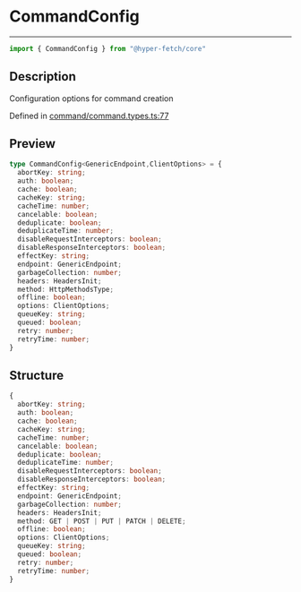 

# CommandConfig

<div class="api-docs__separator" data-reactroot="">

---

</div><div class="api-docs__import" data-reactroot="">

```ts
import { CommandConfig } from "@hyper-fetch/core"
```

</div><div class="api-docs__section">

## Description

</div><div class="api-docs__description"><span class="api-docs__do-not-parse">

Configuration options for command creation

</span></div><p class="api-docs__definition">

Defined in [command/command.types.ts:77](https://github.com/BetterTyped/hyper-fetch/blob/aff5c35a/packages/core/src/command/command.types.ts#L77)

</p><div class="api-docs__section">

## Preview

</div><div class="api-docs__preview type">

```ts
type CommandConfig<GenericEndpoint,ClientOptions> = {
  abortKey: string; 
  auth: boolean; 
  cache: boolean; 
  cacheKey: string; 
  cacheTime: number; 
  cancelable: boolean; 
  deduplicate: boolean; 
  deduplicateTime: number; 
  disableRequestInterceptors: boolean; 
  disableResponseInterceptors: boolean; 
  effectKey: string; 
  endpoint: GenericEndpoint; 
  garbageCollection: number; 
  headers: HeadersInit; 
  method: HttpMethodsType; 
  offline: boolean; 
  options: ClientOptions; 
  queueKey: string; 
  queued: boolean; 
  retry: number; 
  retryTime: number; 
}
```

</div><div class="api-docs__section">

## Structure

</div><div class="api-docs__returns">

```ts
{
  abortKey: string;
  auth: boolean;
  cache: boolean;
  cacheKey: string;
  cacheTime: number;
  cancelable: boolean;
  deduplicate: boolean;
  deduplicateTime: number;
  disableRequestInterceptors: boolean;
  disableResponseInterceptors: boolean;
  effectKey: string;
  endpoint: GenericEndpoint;
  garbageCollection: number;
  headers: HeadersInit;
  method: GET | POST | PUT | PATCH | DELETE;
  offline: boolean;
  options: ClientOptions;
  queueKey: string;
  queued: boolean;
  retry: number;
  retryTime: number;
}
```

</div>